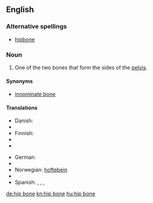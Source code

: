 {{wikipedia}}
==English==

===Alternative spellings===
* [[hipbone]]

===Noun===
{{en-noun|sg=[[hip]] [[bone]]}}

# {{context|skeleton}} One of the two bones that form the sides of the [[pelvis]].

====Synonyms====
* [[innominate bone]]

====Translations====
{{trans-top|bone}}
* Danish: {{t-|da|hofteben|n}}
* {{trreq|Dutch}}
* Finnish: {{t+|fi|lonkkaluu}}
* {{trreq|French}}
* {{trreq|Galician}}
{{trans-mid}}
* German: {{t-|de|Hüftknochen|m}}
* {{trreq|Italian}}
* Norwegian: [[hoftebein]]
* {{trreq|Portuguese}}
* Spanish: {{t-|es|hueso de la cadera|m}}, {{t+|es|coxal|m}}, {{t-|es|hueso coxal|m}},  {{t-|es|hueso innominado|m}}
{{trans-bottom}}

[[de:hip bone]]
[[kn:hip bone]]
[[hu:hip bone]]